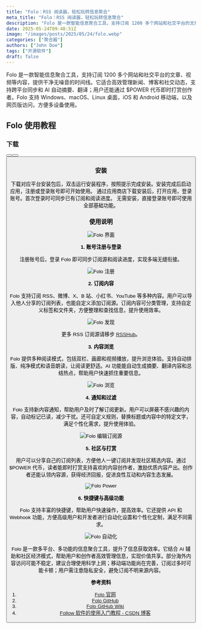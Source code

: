 ```yaml
---
title: "Folo：RSS 阅读器，轻松玩转信息聚合"
meta_title: "Folo：RSS 阅读器，轻松玩转信息聚合"
description: "Folo 是一款智能信息聚合工具，支持订阅 1200 多个网站和社交平台的文章、视频等内容，提供干净无噪音的时间线。它适合高效管理新闻、博客和社交动态，支持跨平台同步和 AI 自动摘要、翻译；用户还能通过 $POWER 代币即时打赏创作者。Folo 支持 Windows、macOS、Linux 桌面，iOS 和 Android 移动端，以及网页版访问，方便多设备使用。"
date: 2025-05-24T09:48:51Z
image: "/images/posts/2025/05/24/folo.webp"
categories: ["聚合器"]
authors: ["John Doe"]
tags: ["开源软件"]
draft: false
---
```


Folo 是一款智能信息聚合工具，支持订阅 1200 多个网站和社交平台的文章、视频等内容，提供干净无噪音的时间线。它适合高效管理新闻、博客和社交动态，支持跨平台同步和 AI 自动摘要、翻译；用户还能通过 $POWER 代币即时打赏创作者。Folo 支持 Windows、macOS、Linux 桌面，iOS 和 Android 移动端，以及网页版访问，方便多设备使用。

## Folo 使用教程

<!-- <Notice type="info">视频教程正在创作，请期待……</Notice> -->

### 下载

<Button label="Folo 下载" link="https://follow.is/download" style="solid" />
<Button label="Folo GitHub" link="https://github.com/RSSNext/Folo/releases" style="solid" />
<Button label="Folo 网页版" link="https://app.follow.is/" style="solid" />

### 安装

<Tabs client:load>
   <Tab name="桌面端"> 
      下载对应平台安装包后，双击运行安装程序，按照提示完成安装。安装完成后启动应用，注册或登录账号即可开始使用。
   </Tab>
   <Tab name="移动端">
      通过应用商店下载安装后，打开应用，登录账号。首次登录时可同步已有订阅和阅读进度。
   </Tab>
   <Tab name="网页端">
      无需安装，直接登录账号即可使用全部基础功能。
   </Tab>
</Tabs>

### 使用说明

<Image
   src="/images/posts/2025/05/24/folo-gui.webp"
   alt="Folo 界面"
/>

**1. 账号注册与登录**

注册账号后，登录 Folo 即可同步订阅源和阅读进度，实现多端无缝衔接。

<Image
   src="/images/posts/2025/05/24/folo-sign-in.webp"
   alt="Folo 注册"
/>

**2. 订阅内容**

Folo 支持订阅 RSS、微博、X、B 站、小红书、YouTube 等多种内容。用户可以导入他人分享的订阅列表，也能自定义添加订阅源。订阅内容可分类管理，支持自定义标签和文件夹，方便整理和查找信息，提升使用效率。

<Image
   src="/images/posts/2025/05/24/folo-discover.webp"
   alt="Folo 发现"
/>

<Notice type="note">更多 RSS 订阅源请移步 [RSSHub](https://docs.rsshub.app/zh/)。</Notice>

**3. 内容浏览**

Folo 提供多种阅读模式，包括双栏、画廊和视频播放，提升浏览体验。支持自动排版、纯净模式和语音朗读，让阅读更舒适。AI 功能能自动生成摘要、翻译内容和总结热点，帮助用户快速抓住重要信息。

<Image
   src="/images/posts/2025/05/24/folo-view.webp"
   alt="Folo 浏览"
/>

**4. 通知和过滤**

Folo 支持新内容通知，帮助用户及时了解订阅更新。用户可以屏蔽不感兴趣的内容，自动标记已读，减少干扰。还可自定义规则，替换标题或内容中的特定文字，满足个性化需求，提升使用体验。

<Image
   src="/images/posts/2025/05/24/folo-feed.webp"
   alt="Folo 编辑订阅源"
/>

**5. 社区与打赏**

用户可以分享自己的订阅列表，方便他人一键订阅并发现社区精选内容。通过 $POWER 代币，读者能即时打赏支持喜欢的内容创作者，激励优质内容产出。创作者还能认领内容源，获得经济回报，促进良性互动和内容生态发展。

<Image
   src="/images/posts/2025/05/24/folo-power.webp"
   alt="Folo Power"
/>

**6. 快捷键与高级功能**

Folo 支持丰富的快捷键，帮助用户快速操作，提高效率。它还提供 API 和 Webhook 功能，方便高级用户和开发者进行自动化设置和个性化定制，满足不同需求。

<Image
   src="/images/posts/2025/05/24/folo-action.webp"
   alt="Folo 自动化"
/>

Folo 是一款多平台、多功能的信息聚合工具，提升了信息获取效率。它结合 AI 辅助和社区经济模式，帮助用户和创作者高效管理信息，实现价值共享。部分海外内容访问可能不稳定，建议合理使用科学上网；移动端功能尚在完善，订阅过多时可能卡顿；用户需注意隐私安全，避免订阅不明来源内容。

**参考资料**

1. [Folo 官网][1]
2. [Folo GitHub][2]
3. [Folo GitHub Wiki][3]
4. [Follow 软件的使用入门教程 - CSDN 博客][4]

[1]: https://follow.is/
[2]: https://github.com/RSSNext/Folo
[3]: https://github.com/RSSNext/Folo/wiki
[4]: https://blog.csdn.net/qq_45675378/article/details/143573066